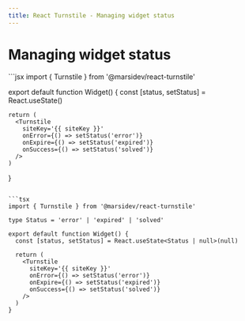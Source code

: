 ```yaml
---
title: React Turnstile - Managing widget status
---
```


# Managing widget status

<CodeGroup>
  ```jsx
  import { Turnstile } from '@marsidev/react-turnstile'

  export default function Widget() {
    const [status, setStatus] = React.useState()

    return (
      <Turnstile
        siteKey='{{ siteKey }}'
        onError={() => setStatus('error')}
        onExpire={() => setStatus('expired')}
        onSuccess={() => setStatus('solved')}
      />
    )
  }
  ```

  ```tsx
  import { Turnstile } from '@marsidev/react-turnstile'

  type Status = 'error' | 'expired' | 'solved'

  export default function Widget() {
    const [status, setStatus] = React.useState<Status | null>(null)

    return (
      <Turnstile
        siteKey='{{ siteKey }}'
        onError={() => setStatus('error')}
        onExpire={() => setStatus('expired')}
        onSuccess={() => setStatus('solved')}
      />
    )
  }
  ```

</CodeGroup>
